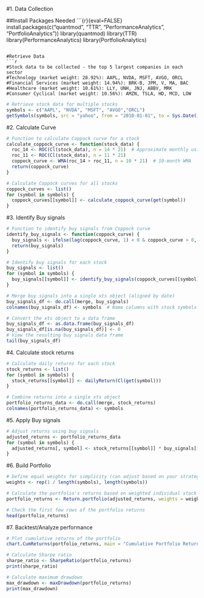 #1. Data Collection

##Install Packages Needed
```{r}{eval=FALSE}
install.packages(c("quantmod", "TTR", "PerformanceAnalytics", "PortfolioAnalytics"))
library(quantmod)
library(TTR)
library(PerformanceAnalytics)
library(PortfolioAnalytics)

```

#Retrieve Data
```r
#Stock data to be collected - the top 5 largest companies in each sector
#Technology (market weight: 28.92%): AAPL, NVDA, MSFT, AVGO, ORCL
#Financial Services (market weight: 14.94%): BRK-B, JPM, V, MA, BAC
#Healthcare (market weight: 10.61%): LLY, UNH, JNJ, ABBV, MRK
#Consumer Cyclical (market weight: 10.56%): AMZN, TSLA, HD, MCD, LOW
```

```r
# Retrieve stock data for multiple stocks
symbols <- c("AAPL", "NVDA", "MSFT", "AVGO","ORCL")
getSymbols(symbols, src = "yahoo", from = "2010-01-01", to = Sys.Date())

```

#2. Calculate Curve

```r
# Function to calculate Coppock curve for a stock
calculate_coppock_curve <- function(stock_data) {
  roc_14 <- ROC(Cl(stock_data), n = 14 * 21)  # Approximate monthly using 21 trading days
  roc_11 <- ROC(Cl(stock_data), n = 11 * 21)
  coppock_curve <- WMA(roc_14 + roc_11, n = 10 * 21)  # 10-month WMA
  return(coppock_curve)
}

# Calculate Coppock curves for all stocks
coppock_curves <- list()
for (symbol in symbols) {
  coppock_curves[[symbol]] <- calculate_coppock_curve(get(symbol))
}


```

#3. Identify Buy signals

```r
# Function to identify buy signals from Coppock curve
identify_buy_signals <- function(coppock_curve) {
  buy_signals <- ifelse(lag(coppock_curve, 1) < 0 & coppock_curve > 0, 1, 0)
  return(buy_signals)
}

# Identify buy signals for each stock
buy_signals <- list()
for (symbol in symbols) {
  buy_signals[[symbol]] <- identify_buy_signals(coppock_curves[[symbol]])
}

# Merge buy signals into a single xts object (aligned by date)
buy_signals_df <- do.call(merge, buy_signals)
colnames(buy_signals_df) <- symbols  # Name columns with stock symbols

# Convert the xts object to a data frame
buy_signals_df <- as.data.frame(buy_signals_df)
buy_signals_df[is.na(buy_signals_df)] <- 0
# View the resulting buy signals data frame
tail(buy_signals_df)


```

#4. Calculate stock returns
```r
# Calculate daily returns for each stock
stock_returns <- list()
for (symbol in symbols) {
  stock_returns[[symbol]] <- dailyReturn(Cl(get(symbol)))
}

# Combine returns into a single xts object
portfolio_returns_data <- do.call(merge, stock_returns)
colnames(portfolio_returns_data) <- symbols


```

#5. Apply Buy signals

```r
# Adjust returns using buy signals
adjusted_returns <- portfolio_returns_data
for (symbol in symbols) {
  adjusted_returns[, symbol] <- stock_returns[[symbol]] * buy_signals[[symbol]]
}

```

#6. Build Portfolio

```r
# Define equal weights for simplicity (can adjust based on your strategy)
weights <- rep(1 / length(symbols), length(symbols))

# Calculate the portfolio's returns based on weighted individual stock returns
portfolio_returns <- Return.portfolio(adjusted_returns, weights = weights)

# Check the first few rows of the portfolio returns
head(portfolio_returns)

```

#7. Backtest/Analyze performance

```r
# Plot cumulative returns of the portfolio
chart.CumReturns(portfolio_returns, main = "Cumulative Portfolio Returns", legend.loc = "bottomleft")

# Calculate Sharpe ratio
sharpe_ratio <- SharpeRatio(portfolio_returns)
print(sharpe_ratio)

# Calculate maximum drawdown
max_drawdown <- maxDrawdown(portfolio_returns)
print(max_drawdown)

```